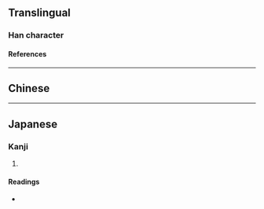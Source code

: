 {{character info}}
==Translingual==

===Han character===
{{Han char|rn=9|rad=人|as=04|sn=6|four=24247|canj=OKE|ids=⿰亻友}}

====References====
{{Han ref|kx=0096.121|dkj=00452|hdz=10120.030|uh=4F16}}

----

==Chinese==
{{zh-see|帑|v}}

----

==Japanese==

===Kanji===
{{ja-kanji|grade=|rs=人04}}

# {{rfdef|ja|sort=人04}}

====Readings====
* {{ja-readings|on=ど,とう|kun=}}